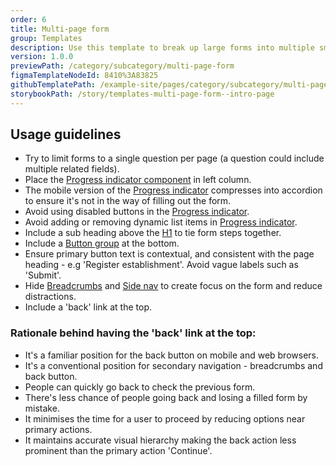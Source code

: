 ```yaml
---
order: 6
title: Multi-page form
group: Templates
description: Use this template to break up large forms into multiple smaller steps to decrease cognitive load.
version: 1.0.0
previewPath: /category/subcategory/multi-page-form
figmaTemplateNodeId: 8410%3A83825
githubTemplatePath: /example-site/pages/category/subcategory/multi-page-form/index.tsx
storybookPath: /story/templates-multi-page-form--intro-page
---
```


## Usage guidelines

- Try to limit forms to a single question per page (a question could include multiple related fields).
- Place the [Progress indicator component](/components/progress-indicator) in left column.
- The mobile version of the [Progress indicator](/components/progress-indicator) compresses into accordion to ensure it's not in the way of filling out the form.
- Avoid using disabled buttons in the [Progress indicator](/components/progress-indicator).
- Avoid adding or removing dynamic list items in [Progress indicator](/components/progress-indicator).
- Include a sub heading above the [H1](/components/heading) to tie form steps together.
- Include a [Button group](/components/button#button-groups) at the bottom.
- Ensure primary button text is contextual, and consistent with the page heading - e.g 'Register establishment'. Avoid vague labels such as 'Submit'.
- Hide [Breadcrumbs](/components/breadcrumbs) and [Side nav](/components/side-nav) to create focus on the form and reduce distractions.
- Include a 'back' link at the top.

### Rationale behind having the 'back' link at the top:

- It's a familiar position for the back button on mobile and web browsers.
- It's a conventional position for secondary navigation - breadcrumbs and back button.
- People can quickly go back to check the previous form.
- There's less chance of people going back and losing a filled form by mistake.
- It minimises the time for a user to proceed by reducing options near primary actions.
- It maintains accurate visual hierarchy making the back action less prominent than the primary action 'Continue'.
